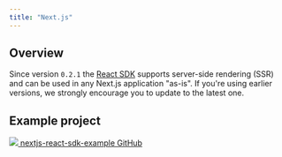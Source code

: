```yaml
---
title: "Next.js"
---
```


## Overview

Since version `0.2.1` the [React SDK](/react-sdk) supports server-side rendering (SSR) and can be used in any Next.js application "as-is". If you're using earlier versions, we strongly encourage you to update to the latest one.

  
## Example project

[ ![](/images/a01818b-GitHub-Mark.png)  nextjs-react-sdk-example GitHub ](https://github.com/stiggio/nextjs-react-sdk-example) 